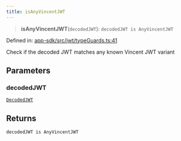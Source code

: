 ```yaml
---
title: isAnyVincentJWT
---
```


> **isAnyVincentJWT**(`decodedJWT`): `decodedJWT is AnyVincentJWT`

Defined in: [app-sdk/src/jwt/typeGuards.ts:41](https://github.com/LIT-Protocol/Vincent/blob/1ec4d670031700c70e1e2ba1640f87d4b5f07fe8/packages/libs/app-sdk/src/jwt/typeGuards.ts#L41)

Check if the decoded JWT matches any known Vincent JWT variant

## Parameters

### decodedJWT

[`DecodedJWT`](/api-reference/app-sdk/jwt/interfaces/DecodedJWT)

## Returns

`decodedJWT is AnyVincentJWT`
